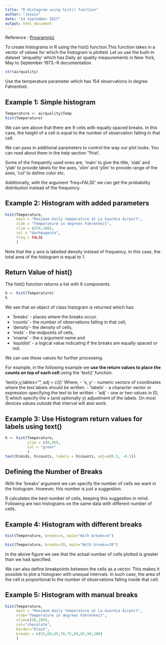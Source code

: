 ```yaml
---
title: "R Histogram using hist() function"
author: "Jeswin"
date: "14 September 2017"
output: html_document
---
```


Reference : [Programmiz](https://www.programiz.com/r-programming/histogram)

To create histograms in R using the hist() function.This function takes in a vector of values for which the histogram is plotted.
Let us use the built-in dataset 'airquality' which has Daily air quality measurements in New York, May to September 1973.-R documentation.



```r
str(airquality)
```

Use the temperature parameter which has 154 observations in degree Fahrenheit.

## Example 1: Simple histogram

```r
Temperature <- airquality$Temp
hist(Temperature)
```

We can see above that there are 9 cells with equally spaced breaks. In this case, the height of a cell is equal to the number of observation falling in that cell.

We can pass in additional parameters to control the way our plot looks. You can read about them in the help section '?hist'.

Some of the frequently used ones are, 'main' to give the title, 'xlab' and 'ylab' to provide labels for the axes, 'xlim' and 'ylim' to provide range of the axes, 'col' to define color etc.

Additionally, with the argument 'freq=FALSE' we can get the probability distribution instead of the frequency.

## Example 2: Histogram with added parameters

```r
hist(Temperature,
     main = "Maximum daily temperature at La Guardia Airport",
     xlab = "Temperature in degrees Fahrenheit",
     xlim = c(50,100),
     col = "darkmagenta",
     freq = FALSE
     )

```

Note that the y axis is labelled density instead of frequency. In this case, the total area of the histogram is equal to 1.

## Return Value of hist()

The hist() function returns a list with 6 components.

```r
h <- hist(Temperature)
h
```

We see that an object of class histogram is returned which has:

- 'breaks' - places where the breaks occur.
- 'counts' - the number of observations falling in that cell,
- 'density'- the density of cells,
- 'mids'   - the midpoints of cells,
- 'xname'  - the x argument name and
- 'equidist' - a logical value indicating if the breaks are equally spaced or not.

We can use these values for further processing.

For example, in the following example we __use the return values to place the counts on top of each cell__ using the 'text()' function.

'text(x,y,lables="", adj = c())' 
Where,
- 'x, y'   - numeric vectors of coordinates where the text labels should be written.
- 'labels' - a character vector or expression specifying the text to be written
- 'adj'    - one or two values in [0, 1] which specify the x (and optionally y) adjustment of the labels. On most devices values outside that interval will also work.


## Example 3: Use Histogram return values for labels using text()

```r
h <- hist(Temperature,
          ylim = c(0,40),
          col = "green"
          )
text(h$mids, h$counts, labels = h$counts, adj=c(0.5, -0.5))
```

## Defining the Number of Breaks

With the 'breaks' argument we can specify the number of cells we want in the histogram. However, this number is just a suggestion.

R calculates the best number of cells, keeping this suggestion in mind. Following are two histograms on the same data with different number of cells.

## Example 4: Histogram with different breaks

```r
hist(Temperature, breaks=4, main="With breaks=4")
```

```r
hist(Temperature, breaks=20, main="With breaks=20")
```

In the above figure we see that the actual number of cells plotted is greater than we had specified.

We can also define breakpoints between the cells as a vector. This makes it possible to plot a histogram with unequal intervals. In such case, the area of the cell is proportional to the number of observations falling inside that cell.

## Example 5: Histogram with manual breaks

```r
hist(Temperature,
     main = "Maximum daily temperature at La Guardia Airport",
     xlab="Temperature in degrees Fahrenheit",
     xlim=c(50,100),
     col="chocolate",
     border="black",
     breaks = c(55,60,65,70,75,80,85,90,100)
     )

```
















